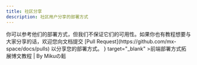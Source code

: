 ```yaml
---
title: 社区分享
description: 社区用户分享的部署方式
---
```


<Callout type="info">
你可以参考他们的部署方式，但我们不保证它们的可用性。如果你也有教程想要与大家分享的话，欢迎您向文档提交 [Pull Request](https://github.com/mx-space/docs/pulls) 以分享您的部署方式。
</Callout>

<Cards>
<Card
  title="GitHub Action构建Shiroi Docker镜像"
  href="https://blog.sotkg.com/2024/10/https-www-sotkg-com-posts-site-shiroi-docker-deployment.html"
  icon={<FileText />}
  target="_blank"
>前端部署方式拓展博文教程 | By Mikuの鬆 </Card>
</Cards>
